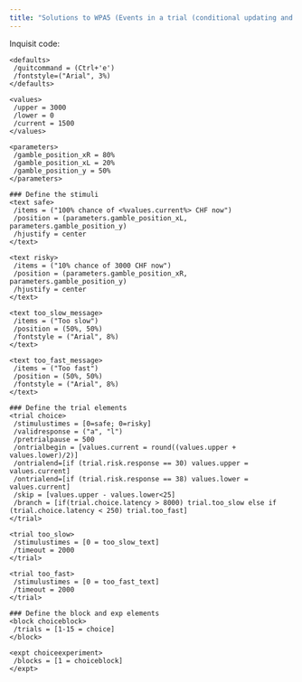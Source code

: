 ```yaml
---
title: "Solutions to WPA5 (Events in a trial (conditional updating and branching))"
---
```


Inquisit code:

```
<defaults>  
 /quitcommand = (Ctrl+'e') 
 /fontstyle=("Arial", 3%)
</defaults>

<values>
 /upper = 3000
 /lower = 0
 /current = 1500
</values>

<parameters>
 /gamble_position_xR = 80%
 /gamble_position_xL = 20%
 /gamble_position_y = 50%
</parameters>

### Define the stimuli
<text safe>
 /items = ("100% chance of <%values.current%> CHF now")
 /position = (parameters.gamble_position_xL, parameters.gamble_position_y)
 /hjustify = center
</text>

<text risky>
 /items = ("10% chance of 3000 CHF now")
 /position = (parameters.gamble_position_xR, parameters.gamble_position_y)
 /hjustify = center
</text>

<text too_slow_message>
 /items = ("Too slow")
 /position = (50%, 50%)
 /fontstyle = ("Arial", 8%)
</text>

<text too_fast_message>
 /items = ("Too fast")
 /position = (50%, 50%)
 /fontstyle = ("Arial", 8%)
</text>

### Define the trial elements
<trial choice>
 /stimulustimes = [0=safe; 0=risky]
 /validresponse = ("a", "l")
 /pretrialpause = 500
 /ontrialbegin = [values.current = round((values.upper + values.lower)/2)] 
 /ontrialend=[if (trial.risk.response == 30) values.upper = values.current]
 /ontrialend=[if (trial.risk.response == 38) values.lower = values.current]
 /skip = [values.upper - values.lower<25]
 /branch = [if(trial.choice.latency > 8000) trial.too_slow else if (trial.choice.latency < 250) trial.too_fast]
</trial>

<trial too_slow>
 /stimulustimes = [0 = too_slow_text]
 /timeout = 2000
</trial>

<trial too_fast>
 /stimulustimes = [0 = too_fast_text]
 /timeout = 2000
</trial>

### Define the block and exp elements
<block choiceblock>
 /trials = [1-15 = choice]
</block>

<expt choiceexperiment>
 /blocks = [1 = choiceblock]
</expt>
```